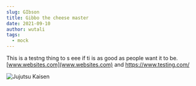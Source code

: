 ```yaml
---
slug: GIbson
title: Gibbo the cheese master
date: 2021-09-10
author: wutali
tags:
  - mock
---
```

This is a testng thing to s eee if ti is as good as people want it to be.[www.websites.com](www.websites.com) and <https://www.testing.com/>



![Jujutsu Kaisen](/images/ill-do-it.png "sup fam")